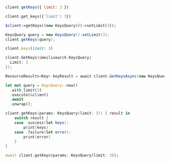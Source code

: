 <CodeGroup>

```javascript JS
client.getKeys({ limit: 3 })
```

```python Python
client.get_keys({'limit': 3})
```

```php PHP
$client->getKeys((new KeysQuery())->setLimit(3));
```

```java Java
KeysQuery query = new KeysQuery().setLimit(3);
client.getKeys(query);
```

```ruby Ruby
client.keys(limit: 3)
```

```go Go
client.GetKeys(&meilisearch.KeysQuery{
  Limit: 3
});
```

```csharp C#
ResourceResults<Key> keyResult = await client.GetKeysAsync(new KeysQuery { Limit = 3 });
```

```rust Rust
let mut query = KeysQuery::new()
  .with_limit(3)
  .execute(&client)
  .await
  .unwrap();
```

```swift Swift
client.getKeys(params: KeysQuery(limit: 3)) { result in
    switch result {
    case .success(let keys):
        print(keys)
    case .failure(let error):
        print(error)
    }
}
```

```dart Dart
await client.getKeys(params: KeysQuery(limit: 3));
```
</CodeGroup>